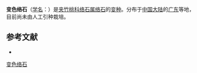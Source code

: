 {{Infraspeciesbox
| name = 变色络石
| status = 
| status_system = 
| image = 
| species link = 络石
| species = jasminoides
| varietas = variegatum
| authority = Miller in Bailey
}}

'''变色络石'''（[[学名|学名]]：{{lang|la|''Trachelospermum jasminoides'' var. ''variegatum''}}）是[[夹竹桃科|夹竹桃科]][[络石属|络石属]][[络石|络石]]的[[变种|变种]]。分布于[[中国大陆|中国大陆]]的[[广东|广东]]等地，目前尚未由人工引种栽培。

== 参考文献 ==
<div class="references-small">
* {{cite web| url =http://www.bioinfo.cn/db05/KmzwSpecies.php?action=view&id=30573| title =变色络石（变种）| work =《中国高等植物数据库全库》| publisher =中国科学院微生物研究所| author =昆明植物研究所| accessdate =2009-02-26| deadurl =yes| archiveurl =https://web.archive.org/web/20160305062401/http://www.bioinfo.cn/db05/KmzwSpecies.php?action=view&id=30573| archivedate =2016-03-05}}
</div>

[[Category:络石属|变色络石]]


{{植物小作品}}